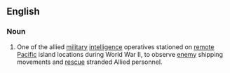 ==English==
{{wikipedia|coastwatchers}}
===Noun===
{{en-noun}}
# {{context|historical|lang=en}}  One of the allied [[military]] [[intelligence]] operatives stationed on [[remote]] [[Pacific]] island locations during World War II, to observe [[enemy]] shipping movements and [[rescue]] stranded Allied personnel.
